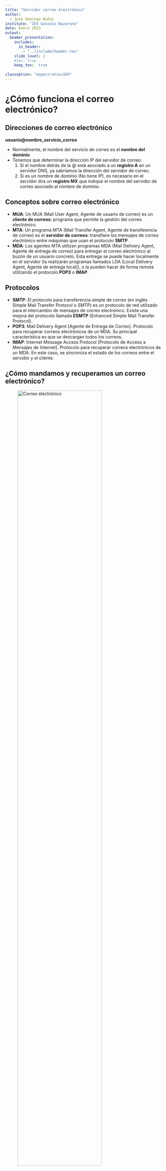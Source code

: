 ```yaml
---
title: "Servidor correo electrónico"
author: 
  - José Domingo Muñoz
institute: "IES Gonzalo Nazareno"
date: Enero 2023
output: 
  beamer_presentation:
    includes:
      in_header: 
        - "../include/header.tex"
    slide_level: 2
    #toc: true
    keep_tex:  true
    
classoption: "aspectratio=169"
---
```


# ¿Cómo funciona el correo electrónico?

## Direcciones de correo electrónico

**usuario@nombre_servicio_correo**

* Normalmente, el nombre del servicio de correo es el **nombre del dominio**.
* Tenemos que determinar la dirección IP del servidor de correo:
	1. Si el nombre detrás de la @ está asociado a un **registro A** en un servidor DNS, ya sabríamos la dirección del servidor de correo.
	2. Si es un nombre de dominio (No tiene IP), es necesario en el servidor dns un **registro MX** que indique el nombre del servidor de correo asociado al nombre de dominio.

## Conceptos sobre correo electrónico

* **MUA**: Un MUA (Mail User Agent, Agente de usuario de correo) es un **cliente de correos**: programa que permite la gestión del correo electrónico. 
* **MTA**: Un programa MTA (Mail Transfer Agent, Agente de transferencia de correo) es el **servidor de correos**: transfiere los mensajes de correo electrónico entre máquinas que usan el protocolo **SMTP**. 
* **MDA**: Los agentes MTA utilizan programas MDA (Mail Delivery Agent, Agente de entrega de correo) para entregar el correo electrónico al buzón de un usuario concreto. Esta entrega se puede hacer localmente en el servidor (la realizarán programas llamados LDA (Local Delivery Agent, Agente de entrega local)), o la pueden hacer de forma remota utilizando el protocolo **POP3** o **IMAP**.

## Protocolos

* **SMTP**: El protocolo para transferencia simple de correo (en inglés Simple Mail Transfer Protocol o SMTP) es un protocolo de red utilizado para el intercambio de mensajes de correo electrónico. Existe una mejora del protocolo llamada **ESMTP** (Enhanced Simple Mail Transfer Protocol).
* **POP3**: Mail Delivery Agent [Agente de Entrega de Correo]. Protocolo para recuperar correos electrónicos de un MDA. Su principal característica es que se descargan todos los correos.
* **IMAP**: Internet Message Access Protocol [Protocolo de Acceso a Mensajes de Internet]. Protocolo para recuperar correos electrónicos de un MDA. En este caso, se sincroniza el estado de los correos entre el servidor y el cliente.

## ¿Cómo mandamos y recuperamos un correo electrónico?

![Correo electrónico](img/mta.png){ height=80% }

## Formato de los correos electrónicos

* En la actualidad se utiliza el formato **MIME** para el envío de correos. Nos permite:
	* Texto en conjuntos de caracteres distintos de US-ASCII (antes sólo ASCII).
	* Adjuntos que no son de tipo texto
	* Cuerpos de mensajes con múltiples partes (multi-part)

* Los mensajes tienen unas cabeceras y un cuerpo. Algunas cabeceras importantes:
	* From, Subject, Date, To, Cc, Bcc
	* Return-Path, Delivered-To, Received, ...
	* MIME-Version, Content-Type,...
	* Otras cabeceras referidas a la seguridad: Received-SPF, DKIM-Signature
		
# Servidor de Correos

## Postfix

* **Postfix** es un servidor de correo de **software libre / código abierto**, un programa informático para el enrutamiento y envío de correo electrónico, creado con la intención de que sea una alternativa más rápida, fácil de administrar y segura al ampliamente utilizado **Sendmail**. Anteriormente conocido como VMailer e IBM Secure Mailer, fue originalmente escrito por Wietse Venema durante su estancia en el Thomas J. Watson Research Center de IBM, y continúa siendo desarrollado activamente.

* **Postfix** es el agente de transporte por omisión en diversas distribuciones de Linux y en las últimas versiones del Mac OS X. Para 2016 un estimado de 25% de los servidores de correo electrónico a lo largo de todo el mundo utilizaba Postfix.

## Instalación de postfix

    `apt install postfix`

* Tipo de servidor: Internet Site (vamos a recibir y enviar correo directamente)
* Mailname: **DOMINIO**

## Directivas de configuración

Fichero **`/etc/postfix/main.cf`**:

* **`mydestination`**: Los dominios que serán propios del servidor de correo, es decir, el correo enviado a estos dominios está dirigido a usuarios del propio servidor. Si el usuario existe, el mensaje será almacenado, sino el servidor devolverá un mensaje de error. 
* **`relay_domains`**: Los dominios que serán reenviados. Por lo tanto se permitirán el envío de correos a usuarios de estos dominios.
* **`mynetworks`**: Las IPs desde las que pueden enviarse mensajes.
* **`myorigin`**: El dominio con el que el servidor enviará correo, el cual está configurado en `/etc/mailname`. 

# Gestión de correo electrónico

## Casos que vamos a estudiar

* Gestión del correo desde el servidor
    * Caso 1: Envío local, entre usuarios del mismo servidor
    * Caso 2: Envío de correo desde usuarios del servidor a correos de internet
        * ¿Qué tenemos que hacer para que nuestro correo “llegue a buen puerto”?
    * Caso 3: Recibir correos desde internet a usuarios del servidor
        * Alias, redirecciones y usuarios virtuales
        * Soluciones al problema del spam
* Gestión del correo desde un cliente remoto
    * Caso 4: Recepción de correo electrónico usando nuestro servidor de correos
    * Caso 5: Envío de correo electrónico usando nuestro servidor de correos


##  Caso 1: Envío local, entre usuarios del mismo servidor

Para el envío de correo vamos a usar la utilidad `mail` (se encuentra en el paquete `bsd-mailx`). Y para enviar un correo desde el usuario `debian` al usuario `root`, simplemente ejecutamos:

```
	debian@maquina:~$ mail root@localhost
```

El usuario `root` leerá el correo:
```
	root@maquina:~#  mail
	Mail version 8.1.2 01/15/2001.  Type ? for help.
	"/var/mail/root": 1 message 1 unread
	>U  1 debian@DOMINIO  Sat Jan 16 18:22   79/3597  Re: hola
	& 1
```

* Podemos comprobar el log **/var/log/mail.log** para comprobar que se ha mandado el mensaje.

## Caso 2: Envío de correo desde usuarios del servidor a correos de internet

### Desde el aula

```
relayhost = mail.gonzalonazareno.org
```
Nuestro servidor de correos es `satelite.gonzalonazareno.org` y accedemos a ella por la VPN:

```
# dig mail.gonzalonazareno.org
...
mail.gonzalonazareno.org. 86400	IN	CNAME	satelite.gonzalonazareno.org.
satelite.gonzalonazareno.org. 86400 IN	A	172.20.0.1
```


### Desde el VPS

* Con la configuración básica del servidor, seríamos capaces de enviar el correo (no necesitamos un relay).
* Quizás no sea necesario para el envío de correos, pero estaría muy bien que ya tengamos configurado en nuestro DNS el registro MX apuntando a nuestra máquina.
* Actualmente es necesario tener configurado un registro SPF.

## ¿Qué tenemos que hacer para que nuestro correo "llegue a buen puerto"?

* **IP estáticas y limpias**: Nuestra IP no debe estar en una lista de spam.
* **SPF**: Sender Policy Framework (SPF) es un mecanismo de autenticación que mediante un registro DNS de tipo TXT describe las direcciones IPs y nombres DNS autorizados a enviar correo desde nuestro dominio.
* **DKIM**: DomainKeys Identified Mail o DKIM es un método de autenticación pensado principalmente para reducir la suplantación de remitente. DKIM consiste en que se publica a través de DNS la clave pública del servidor de correos y se firman con la correspondiente clave privada todos los mensajes emitidos, así el receptor puede verificar cada correo emitido utilizando la clave pública.
* **DMARC**: Amplia el funcionamiento de SPF y DKIM, mediante la publicación en DNS de la política del sitio, en el que decimos si usamos, SPF, DKIM o ambos, entre otras cosas.

## Caso 3: Recibir correos desde internet a usuarios del servidor

### Desde el aula

* En el curso de correo electrónico está la explicación completa.
* Asegúrate de tener configurado de forma correcta tu registro MX en tu servidor DNS.

### Desde el VPS

* Configura el servidor postfix en tu servidor, teniendo en cuenta que en el fichero `/etc/mailname` este tu nombre de dominio.
* Configura tu DNS para que el registro MX apunte a un nombre de ordenador que está definido como un registro A a tu dirección IP pública

## Alias, redirecciones y usuarios virtuales

* **Alias**: Cuando se define un alias para un determinado usuario se redirige el correo que llegue a otro usuario de la misma máquina. 
* **Redirección**: Se utiliza para enviar el correo que llegue a un usuario a una cuenta de correo exterior. 
* **Usuarios virtuales**: Nos permite usar nombres de usuario que no correspondan con los nombres de los usuarios de sistema.

## Soluciones al problema del spam

* **SMTPd restrintions**: Nuestro servidor puede hacer comprobaciones para restringir la recepción de correos: filtrar dominios de envío, filtrar quien puede hacer realy de nuestro servidor, filtrar si la IP del servidor de envío esta en una lista negra...
* Podemos comprobar los registros **SPF**, **DKIM** y **DMARC** del servidor de envío.
* **Antivirus y antispam**

## Caso 4: Recepción de correo electrónico usando nuestro servidor de correos

Protocolos:

* **POP3**: Mail Delivery Agent [Agente de Entrega de Correo]. Protocolo para recuperar correos electrónicos de un MDA. Su principal característica es que se descargan todos los correos.
* **IMAP**: Internet Message Access Protocol [Protocolo de Acceso a Mensajes de Internet]. Protocolo para recuperar correos electrónicos de un MDA. En este caso, se sincroniza el estado de los correos entre el servidor y el cliente.

## Caso 4: Recepción de correo electrónico usando nuestro servidor de correos

Tipos de buzones:

* **Buzón mbox**: Todos los mensajes están en un fichero, es el tipo de buzón que hemos utilizado hasta ahora, y puede ser válido para el protocolo POP3 donde se descargan todos los correos desde el servidor.
* **Buzón maildir**: Los mensajes se guardan en una carpeta. Es imprescindible para que funcione el protocolo IMAP.

## Caso 4: Recepción de correo electrónico usando nuestro servidor de correos

**Protocolo IMAP**

* **IMAP con STARTTLS**: STARTTLS transforma una conexión insegura en una segura mediante el uso de SSL/TLS. Por lo tanto usando el mismo puerto 143/tcp tenemos cifrada la comunicación.
* **IMAPS**: Versión segura del protocolo IMAP que usa el puerto 993/tcp.

## Caso 5: Envío de correo electrónico usando nuestro servidor de correos

**Protocolo SMTP**

* **ESMTP + STARTTLS**: esmtp (Enhanced Simple Mail Transfer Protocol): En este caso se usa el puerto 587/tcp. Este protocolo tiene nuevas extensiones: como smtp-auth y STARTTLS (STARTTLS transforma una conexión insegura en una segura mediante el uso de SSL/TLS). Es necesario asgurar la comunicación con  **SASL (Simple Authentication and Security Layer)**.
* **SMTPS**: Simple Mail Transfer Protocol Secure: Con este protocolo conseguimos el cifrado de la comunicación entre el cliente y el servidor. Utiliza un puerto no estándar 465/tcp. No es una extensión de smtp. Es muy parecido a HTTPS.
